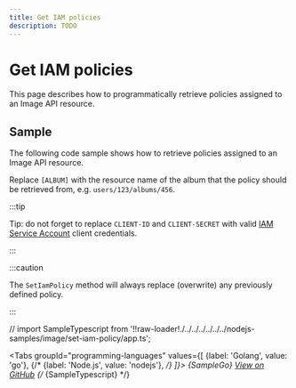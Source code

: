 ```yaml
---
title: Get IAM policies
description: TODO
---
```


# Get IAM policies

This page describes how to programmatically retrieve policies assigned to an Image API resource.

## Sample

The following code sample shows how to retrieve policies assigned to an Image API resource.

Replace `[ALBUM]` with the resource name of the album that the policy should be retrieved from, e.g. `users/123/albums/456`.

:::tip

Tip: do not forget to replace `CLIENT-ID` and `CLIENT-SECRET` with valid [IAM Service Account](/authentication/service-accounts) client credentials.

:::

:::caution

The `SetIamPolicy` method will always replace (overwrite) any previously defined policy.

:::

// import SampleTypescript from '!!raw-loader!./../../../../../../nodejs-samples/image/set-iam-policy/app.ts';


<Tabs
  groupId="programming-languages"
  values={[
    {label: 'Golang', value: 'go'},
    {/* {label: 'Node.js', value: 'nodejs'}, */}
  ]}>
  <TabItem value="go">
    <CodeBlock language="go">
      {SampleGo}
    </CodeBlock>
    <a href="https://github.com/animeapis/golang-samples/blob/master/image/set-iam-policy/main.go">View on GitHub</a>
  </TabItem>
  {/* <TabItem value="nodejs">
    <CodeBlock language="typescript">
      {SampleTypescript}
    </CodeBlock>
  </TabItem> */}
</Tabs>
